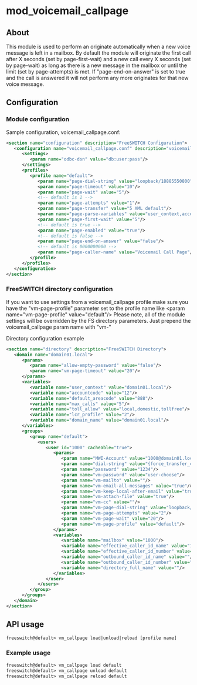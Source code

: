 
# mod_voicemail_callpage 

 

## About

This module is used to perform an originate automatically when a new voice message is left in a mailbox. By default the module will originate the first call after X seconds (set by page-first-wait) and a new call every X seconds (set by page-wait) as long as there is a new message in the mailbox or until the limit (set by page-attempts) is met. If "page-end-on-answer" is set to true and the call is answered it will not perform any more originates for that new voice message.

## Configuration

### Module configuration

Sample configuration, voicemail\_callpage.conf:

```xml
<section name="configuration" description="FreeSWITCH Configuration">
   <configuration name="voicemail_callpage.conf" description="voicemail_callpage">
      <settings>
         <param name="odbc-dsn" value="db:user:pass"/>
      </settings>
      <profiles>
         <profile name="default">
            <param name="page-dial-string" value="loopback/18885550800"/>
            <param name="page-timeout" value="10"/>
            <param name="page-wait" value="5"/>
            <!-- default is 1 -->
            <param name="page-attempts" value="1"/>
            <param name="page-transfer" value="5 XML default"/>
            <param name="page-parse-variables" value="user_context,accountcode,default_areacode,max_calls,toll_allow,lcr_profile,mailbox,domain_name"/>
            <param name="page-first-wait" value="5"/>
            <!-- default is true -->
            <param name="page-enabled" value="true"/>
            <!-- default is false -->
            <param name="page-end-on-answer" value="false"/>
            <!-- default is 0000000000 -->
            <param name="page-caller-name" value="Voicemail Call Page"/>
         </profile>
      </profiles>
   </configuration>
</section>
```

### FreeSWITCH directory configuration

If you want to use settings from a voicemail\_callpage profile make sure you have the "vm-page-profile" parameter set to the profile name like \<param name="vm-page-profile" value="default"/> Please note, all of the module settings will be overridden by the FS directory parameters. Just prepend the voicemail\_callpage param name with "vm-"

Directory configuration example

```xml
<section name="directory" description="FreeSWITCH Directory">
   <domain name="domain01.local">
      <params>
         <param name="allow-empty-password" value="false"/>
         <param name="vm-page-timeout" value="20"/>
      </params>
      <variables>
         <variable name="user_context" value="domain01.local"/>
         <variable name="accountcode" value="12"/>
         <variable name="default_areacode" value="888"/>
         <variable name="max_calls" value="5"/>
         <variable name="toll_allow" value="local,domestic,tollfree"/>
         <variable name="lcr_profile" value="2"/>
         <variable name="domain_name" value="domain01.local"/>
      </variables>
      <groups>
         <group name="default">
            <users>
               <user id="1000" cacheable="true">
                  <params>
                     <param name="MWI-Account" value="1000@domain01.local"/>
                     <param name="dial-string" value="{force_transfer_context=domain01.local,sip_invite_domain=domain01.local,presence_id=1000@domain01.local}${sofia_contact(1000@domain01.local)},pickup/1000@domain01.local"/>
                     <param name="password" value="1234"/>
                     <param name="vm-password" value="user-choose"/>
                     <param name="vm-mailto" value=""/>
                     <param name="vm-email-all-messages" value="true"/>
                     <param name="vm-keep-local-after-email" value="true"/>
                     <param name="vm-attach-file" value="true"/>
                     <param name="vm-cc" value=""/>
                     <param name="vm-page-dial-string" value="loopback/18887778888"/>
                     <param name="vm-page-attempts" value="2"/>
                     <param name="vm-page-wait" value="20"/>
                     <param name="vm-page-profile" value="default"/>
                  </params>
                  <variables>
                     <variable name="mailbox" value="1000"/>
                     <variable name="effective_caller_id_name" value="1000"/>
                     <variable name="effective_caller_id_number" value="1000"/>
                     <variable name="outbound_caller_id_name" value=""/>
                     <variable name="outbound_caller_id_number" value="18885551468"/>
                     <variable name="directory_full_name" value=""/>
                  </variables>
               </user>
            </users>
         </group>
      </groups>
   </domain>
</section>
```

## API usage

```xml
freeswitch@default> vm_callpage load|unload|reload [profile name]
```

### Example usage

```xml
freeswitch@default> vm_callpage load default  
freeswitch@default> vm_callpage unload default  
freeswitch@default> vm_callpage reload default  
```


